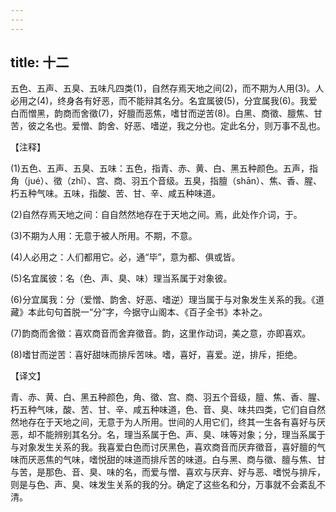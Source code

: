 ```yaml
---
---
---
```

title: 十二
---



五色、五声、五臭、五味凡四类(1)，自然存焉天地之间(2)，而不期为人用(3)。人必用之(4)，终身各有好恶，而不能辩其名分。名宜属彼(5)，分宜属我(6)。我爱白而憎黑，韵商而舍徵(7)，好膻而恶焦，嗜甘而逆苦(8)。白黑、商徵、膻焦、甘苦，彼之名也。爱憎、韵舍、好恶、嗜逆，我之分也。定此名分，则万事不乱也。

【注释】

(1)五色、五声、五臭、五味：五色，指青、赤、黄、白、黑五种颜色。五声，指角（jué）、徵（zhǐ）、宫、商、羽五个音级。五臭，指膻（shān）、焦、香、腥、朽五种气味。五味，指酸、苦、甘、辛、咸五种味道。

(2)自然存焉天地之间：自自然然地存在于天地之间。焉，此处作介词，于。

(3)不期为人用：无意于被人所用。不期，不意。

(4)人必用之：人们都用它。必，通“毕”，意为都、俱或皆。

(5)名宜属彼：名（色、声、臭、味）理当系属于对象彼。

(6)分宜属我：分（爱憎、韵舍、好恶、嗜逆）理当属于与对象发生关系的我。《道藏》本此句句首脱一“分”字，今据守山阁本、《百子全书》本补之。

(7)韵商而舍徵：喜欢商音而舍弃徵音。韵，这里作动词，美之意，亦即喜欢。

(8)嗜甘而逆苦：喜好甜味而排斥苦味。嗜，喜好，喜爱。逆，排斥，拒绝。

【译文】

青、赤、黄、白、黑五种颜色，角、徵、宫、商、羽五个音级，膻、焦、香、腥、朽五种气味，酸、苦、甘、辛、咸五种味道，色、音、臭、味共四类，它们自自然然地存在于天地之间，无意于为人所用。世间的人用它们，终其一生各有喜好与厌恶，却不能辨别其名分。名，理当系属于色、声、臭、味等对象；分，理当系属于与对象发生关系的我。我喜爱白色而讨厌黑色，喜欢商音而厌弃徵音，喜好膻的气味而厌恶焦的气味，嗜悦甜的味道而排斥苦的味道。白与黑、商与徵、膻与焦、甘与苦，是那色、音、臭、味的名，而爱与憎、喜欢与厌弃、好与恶、嗜悦与排斥，则是与色、声、臭、味发生关系的我的分。确定了这些名和分，万事就不会紊乱不清。